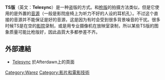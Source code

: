 {{Refimprove|time=2013-07-23T09:59:17+00:00}}
'''TS版'''（英文：'''Telesync'''）是一种盗版的方式。和[[枪版|枪版]]的拍摄方法类似，但是它使用的是外置的[[音源|音源]]（一般是影院座椅上为听力不好的人设的耳机孔）。不过这个直接的音源并不能保证是好的音源，这是因为有时会受到很多背景噪音的干扰。很多时候TS是在空的[[影院|影院]]录制，或是用专业摄像机在放映室录制，所以某些TS版的图象质量可能比枪版好，因此品質大多都参差不齐。

== 外部連結 ==
* [https://web.archive.org/web/20120204122737/http://www.afterdawn.com/glossary/term.cfm/telesync Telesync] 於Afterdawn上的頁面 {{en icon}}

{{Film-stub}}

{{DEFAULTSORT:Telesync}}
[[Category:Warez|Category:Warez]]
[[Category:影片和電影技術|Category:影片和電影技術]]